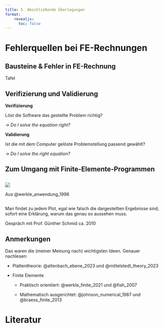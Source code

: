 ```yaml
---
title: 5. Abschließende Überlegungen
format:
    revealjs: 
      toc: false
---
```



# Fehlerquellen bei FE-Rechnungen


## Bausteine & Fehler in FE-Rechnung

Tafel


## {background-image="00-pics/fehlerquellen.svg"}


## Verifizierung und Validierung

[]{.down60}

**Verifizierung**

Löst die Software das gestellte Problem richtig?

$\rightarrow$ *Do I solve the equation right?*

[]{.down60}

**Validierung**

Ist die mit dem Computer gelöste Problemstellung passend gewählt?

$\rightarrow$ *Do I solve the right equation?*


## Zum Umgang mit Finite-Elemente-Programmen


## {.smaller}

![](00-pics/psychologische-aspekte.png)

Aus @werkle_anwendung_1996


## {.smaller}

Man findet zu jedem Plot, egal wie falsch die dargestellten Ergebnisse sind, sofort eine Erklärung, warum das genau so aussehen muss.

Gespräch mit Prof. Günther Schmid ca. 2010


## Anmerkungen

Das waren die (meiner Meinung nach) wichtigsten Ideen. Genauer nachlesen:

- Plattentheorie: @altenbach_ebene_2023 und @mittelstedt_theory_2023

- Finite Elemente

  - Praktisch orientiert: @werkle_finite_2021 und @fish_2007

  - Mathematisch ausgerichtet: @johnson_numerical_1987 und @braess_finite_2013


# Literatur {.smaller}


